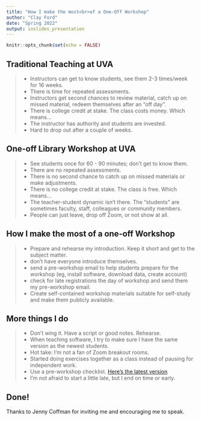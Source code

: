 ```yaml
---
title: "How I make the most<br>of a One-Off Workshop"
author: "Clay Ford"
date: "Spring 2022"
output: ioslides_presentation
---
```


```r
knitr::opts_chunk$set(echo = FALSE)
```

## Traditional Teaching at UVA

>- Instructors can get to know students, see them 2-3 times/week for 16 weeks.
>- There is time for repeated assessments.
>- Instructors get second chances to review material, catch up on missed material, redeem themselves after an "off day".
>- There is college credit at stake. The class costs money. Which means...
>- The instructor has authority and students are invested.
>- Hard to drop out after a couple of weeks.

## One-off Library Workshop at UVA

>- See students once for 60 - 90 minutes; don’t get to know them.
>- There are no repeated assessments.
>- There is no second chance to catch up on missed materials or make adjustments.
>- There is no college credit at stake. The class is free. Which means...
>- The teacher-student dynamic isn’t there. The “students” are sometimes faculty, staff, colleagues or community members.
>- People can just leave, drop off Zoom, or not show at all.

## How I make the most of a one-off Workshop

>- Prepare and rehearse my introduction. Keep it short and get to the subject matter.
>- don’t have everyone introduce themselves. 
>- send a pre-workshop email to help students prepare for the workshop (eg, install software, download data, create account) 
>- check for late registrations the day of workshop and send them my pre-workshop email. 
>- Create self-contained workshop materials suitable for self-study and make them publicly available.

## More things I do

>- Don't wing it. Have a script or good notes. Rehearse. 
>- When teaching software, I try to make sure I have the same version as the newest students. 
>- Hot take: I'm not a fan of Zoom breakout rooms.
>- Started doing exercises together as a class instead of pausing for independent work. 
>- Use a pre-workshop checklist. [Here's the latest version](https://github.com/clayford/workshop_checklist/blob/main/README.md)
>- I'm not afraid to start a little late, but I end on time or early.

## Done!

Thanks to Jenny Coffman for inviting me and encouraging me to speak.





